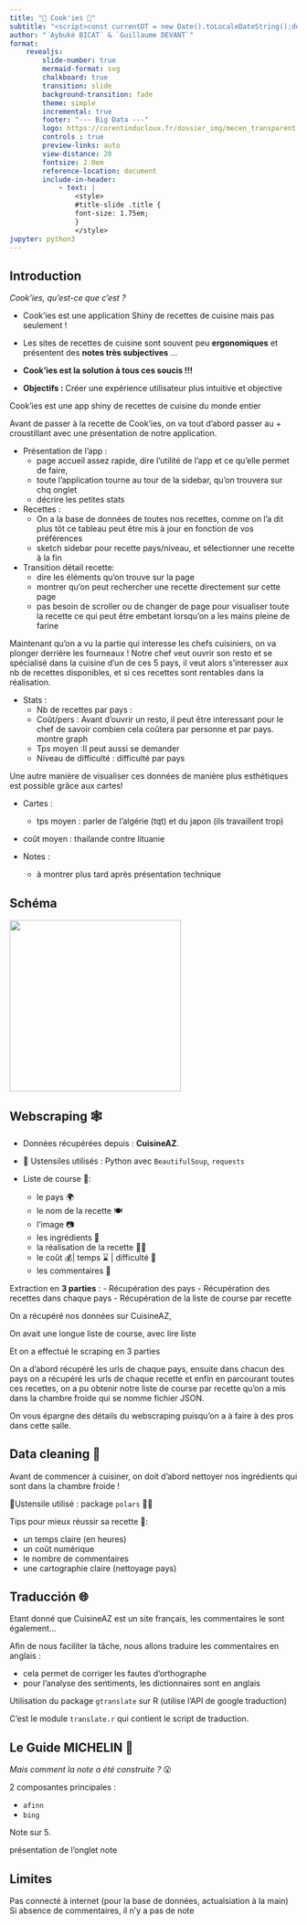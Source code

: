 ```yaml
---
title: "🍪 Cook'ies 🍪"
subtitle: "<script>const currentDT = new Date().toLocaleDateString();document.write(currentDT);</script>"
author: "`Aybuké BICAT` & `Guillaume DEVANT`"
format:
    revealjs:
        slide-number: true
        mermaid-format: svg
        chalkboard: true
        transition: slide
        background-transition: fade
        theme: simple
        incremental: true  
        footer: "--- Big Data ---"
        logo: https://corentinducloux.fr/dossier_img/mecen_transparent.png
        controls : true
        preview-links: auto
        view-distance: 20
        fontsize: 2.0em
        reference-location: document
        include-in-header:
            - text: |
                <style>
                #title-slide .title {
                font-size: 1.75em;
                }
                </style>
jupyter: python3
---
```




## Introduction

*Cook'ies, qu'est-ce que c'est ?*

- Cook'ies est une application Shiny de recettes de cuisine mais pas seulement !

- Les sites de recettes de cuisine sont souvent peu **ergonomiques** et présentent des **notes très subjectives** ... 

- **Cook'ies est la solution à tous ces soucis !!!**

- **Objectifs :** Créer une expérience utilisateur plus intuitive et objective


:::{.notes}

Cook'ies est une app shiny de recettes de cuisine du monde entier 





Avant de passer à la recette de Cook'ies,  on va tout d'abord passer au + croustillant avec une présentation de notre application.


- Présentation de l'app :
    - page accueil assez rapide, dire l'utilité de l'app et ce qu'elle permet de faire, 
    - toute l'application tourne au tour de la sidebar, qu'on trouvera sur chq onglet
    - décrire les petites stats
- Recettes :
  - On a la base de données de toutes nos recettes, comme on l'a dit plus tôt ce tableau peut être mis à jour en fonction de vos préférences
  - sketch sidebar pour recette pays/niveau,  et sélectionner une recette à la fin 
- Transition détail recette:
  - dire les éléments qu'on trouve sur la page 
  - montrer qu'on peut rechercher une recette directement sur cette page 
  - pas besoin de scroller ou de changer de page pour visualiser toute la recette ce qui peut être embetant lorsqu'on a les mains pleine de farine 

Maintenant qu'on a vu la partie qui interesse les chefs cuisiniers, on va plonger derrière les fourneaux ! 
Notre chef veut ouvrir son resto et se spécialisé dans la cuisine d'un de ces 5 pays, il veut alors s'interesser aux nb de recettes disponibles, et si ces recettes sont rentables dans la réalisation.

- Stats :
  - Nb de recettes par pays : 
  - Coût/pers : Avant d'ouvrir un resto, il peut être interessant pour le chef de savoir combien cela coûtera par personne et par pays. montre graph
  - Tps moyen :Il peut aussi se demander 
  - Niveau de difficulté : difficulté par pays
  
Une autre manière de visualiser ces données de manière plus esthétiques est possible grâce aux cartes!

- Cartes : 
  - tps moyen : parler de l'algérie (tqt) et du japon (ils travaillent trop)
- coût moyen : thailande contre lituanie

- Notes :
  - à montrer plus tard après présentation technique
:::


## Schéma

![](mermaid_schema4.png){width=300}




## Webscraping 🕸️

- Données récupérées depuis : **CuisineAZ**.

- 🥢 Ustensiles utilisés : Python avec `BeautifulSoup`, `requests`

- Liste de course 🛒:
  - le pays 🌍
  - le nom de la recette 🍽️ 
  - l'image 📷
  - les ingrédients 🥖
  - la réalisation  de la recette 👩‍🍳
  - le coût 💰| temps ⌛ | difficulté 📶
  - les commentaires 💬


:::{.fragment}
Extraction en **3 parties** : 
- Récupération des pays
- Récupération des recettes dans chaque pays
- Récupération de la liste de course par recette
:::


:::{.notes}
On a récupéré nos données sur CuisineAZ, 


On avait une longue liste de course, avec lire liste

Et on a effectué le scraping en 3 parties

On a d'abord  récupéré les urls de chaque pays, ensuite dans chacun des pays on a récupéré les urls de chaque recette et enfin en parcourant toutes ces recettes, on a pu obtenir notre liste de course par recette qu'on a mis dans la chambre froide qui se nomme fichier JSON.

On vous épargne des détails du webscraping puisqu'on a à faire à des pros dans cette salle.
:::


## Data cleaning 🧹

Avant de commencer à cuisiner, on doit d'abord nettoyer nos ingrédients qui sont dans la chambre froide !

🥢Ustensile utilisé : package `polars` 🐻‍❄️

:::{.fragment}

Tips pour mieux réussir sa recette 🎯:
:::

- un temps claire (en heures)
- un coût numérique 
- le nombre de commentaires 
- une cartographie claire (nettoyage pays)


## Traducción 🌐

Etant donné que CuisineAZ est un site français, les commentaires le sont également...

Afin de nous faciliter la tâche, nous allons traduire les commentaires en anglais :

- cela permet de corriger les fautes d'orthographe
- pour l'analyse des sentiments, les dictionnaires sont en anglais 


:::{.fragment}
Utilisation du package `gtranslate` sur R (utilise l'API de google traduction)
:::

:::{.fragment}
C'est le module `translate.r` qui contient le script de traduction.
:::

## Le Guide MICHELIN 🌟

*Mais comment la note a été construite ?* 😮

2 composantes principales :

- `afinn`
- `bing`

Note sur 5.

:::{.notes}

présentation de l'onglet note

:::



## Limites

Pas connecté à internet (pour la base de données, actualsiation à la main)
Si absence de commentaires, il n'y a pas de note